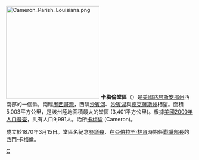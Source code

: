 {{Otheruses|卡梅倫縣|subject=美國路易斯安那州的一個縣|other=同名的縣}}
[[File:Cameron_Parish_Louisiana.png|250px]]
'''卡梅倫堂區'''（{{lang-en|Cameron Parish}}）是[[美國|美國]][[路易斯安那州|路易斯安那州]]西南部的一個縣，南臨[[墨西哥灣|墨西哥灣]]，西隔[[沙賓河|沙賓河]]、[[沙賓湖|沙賓湖]]與[[德克薩斯州|德克薩斯州]]相望。面積5,003平方公里，是該州陸地面積最大的堂區 (3,401平方公里)。根據[[美國2000年人口普查|美國2000年人口普查]]，共有人口9,991人。治所[[卡梅倫_(路易斯安那州)|卡梅倫]] (Cameron)。

成立於1870年3月15日。堂區名紀念[[美國參議院|參議員]]、在[[亞伯拉罕·林肯|亞伯拉罕·林肯]]時期任[[美國戰爭部長|戰爭部長]]的[[西門·卡梅倫|西門·卡梅倫]]。

{{路易斯安那州}}

[[Category:路易斯安那州行政區劃|C]]